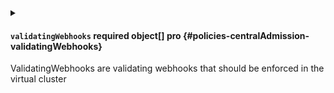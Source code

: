 
<details className="config-field" data-expandable="true">
<summary>

#### `validatingWebhooks` <span className="config-field-required" data-required="false">required</span> <span className="config-field-type">object[]</span> <span className="config-field-default"></span> <span className="config-field-enum"></span> <span data-pro="false" className="config-field-pro">pro</span> {#policies-centralAdmission-validatingWebhooks}

ValidatingWebhooks are validating webhooks that should be enforced in the virtual cluster

</summary>




<details className="config-field" data-expandable="false" open>
<summary>

##### `kind` <span className="config-field-required" data-required="false">required</span> <span className="config-field-type">string</span> <span className="config-field-default"></span> <span className="config-field-enum"></span> <span data-pro="false" className="config-field-pro">pro</span> {#policies-centralAdmission-validatingWebhooks-kind}

Kind is a string value representing the REST resource this object represents.
Servers may infer this from the endpoint the client submits requests to.

</summary>



</details>



<details className="config-field" data-expandable="false" open>
<summary>

##### `apiVersion` <span className="config-field-required" data-required="false">required</span> <span className="config-field-type">string</span> <span className="config-field-default"></span> <span className="config-field-enum"></span> <span data-pro="false" className="config-field-pro">pro</span> {#policies-centralAdmission-validatingWebhooks-apiVersion}

APIVersion defines the versioned schema of this representation of an object.
Servers should convert recognized schemas to the latest internal value, and
may reject unrecognized values.

</summary>



</details>



<details className="config-field" data-expandable="true">
<summary>

##### `metadata` <span className="config-field-required" data-required="false">required</span> <span className="config-field-type">object</span> <span className="config-field-default"></span> <span className="config-field-enum"></span> <span data-pro="false" className="config-field-pro">pro</span> {#policies-centralAdmission-validatingWebhooks-metadata}

Standard object metadata; More info: https://git.k8s.io/community/contributors/devel/sig-architecture/api-conventions.md#metadata.

</summary>




<details className="config-field" data-expandable="false" open>
<summary>

##### `name` <span className="config-field-required" data-required="false">required</span> <span className="config-field-type">string</span> <span className="config-field-default"></span> <span className="config-field-enum"></span> <span data-pro="false" className="config-field-pro">pro</span> {#policies-centralAdmission-validatingWebhooks-metadata-name}

Name must be unique within a namespace. Is required when creating resources, although
some resources may allow a client to request the generation of an appropriate name
automatically. Name is primarily intended for creation idempotence and configuration
definition.

</summary>



</details>



<details className="config-field" data-expandable="false" open>
<summary>

##### `labels` <span className="config-field-required" data-required="false">required</span> <span className="config-field-type">object</span> <span className="config-field-default"></span> <span className="config-field-enum"></span> <span data-pro="false" className="config-field-pro">pro</span> {#policies-centralAdmission-validatingWebhooks-metadata-labels}

Map of string keys and values that can be used to organize and categorize
(scope and select) objects. May match selectors of replication controllers
and services.

</summary>



</details>



<details className="config-field" data-expandable="false" open>
<summary>

##### `annotations` <span className="config-field-required" data-required="false">required</span> <span className="config-field-type">object</span> <span className="config-field-default"></span> <span className="config-field-enum"></span> <span data-pro="false" className="config-field-pro">pro</span> {#policies-centralAdmission-validatingWebhooks-metadata-annotations}

Annotations is an unstructured key value map stored with a resource that may be
set by external tools to store and retrieve arbitrary metadata.

</summary>



</details>


</details>



<details className="config-field" data-expandable="true">
<summary>

##### `webhooks` <span className="config-field-required" data-required="false">required</span> <span className="config-field-type">object[]</span> <span className="config-field-default"></span> <span className="config-field-enum"></span> <span data-pro="false" className="config-field-pro">pro</span> {#policies-centralAdmission-validatingWebhooks-webhooks}

Webhooks is a list of webhooks and the affected resources and operations.

</summary>




<details className="config-field" data-expandable="false" open>
<summary>

##### `name` <span className="config-field-required" data-required="false">required</span> <span className="config-field-type">string</span> <span className="config-field-default"></span> <span className="config-field-enum"></span> <span data-pro="false" className="config-field-pro">pro</span> {#policies-centralAdmission-validatingWebhooks-webhooks-name}

The name of the admission webhook.
Name should be fully qualified, e.g., imagepolicy.kubernetes.io, where
"imagepolicy" is the name of the webhook, and kubernetes.io is the name
of the organization.

</summary>



</details>



<details className="config-field" data-expandable="true">
<summary>

##### `clientConfig` <span className="config-field-required" data-required="false">required</span> <span className="config-field-type">object</span> <span className="config-field-default"></span> <span className="config-field-enum"></span> <span data-pro="false" className="config-field-pro">pro</span> {#policies-centralAdmission-validatingWebhooks-webhooks-clientConfig}

ClientConfig defines how to communicate with the hook.

</summary>




<details className="config-field" data-expandable="false" open>
<summary>

##### `url` <span className="config-field-required" data-required="false">required</span> <span className="config-field-type">string</span> <span className="config-field-default"></span> <span className="config-field-enum"></span> <span data-pro="false" className="config-field-pro">pro</span> {#policies-centralAdmission-validatingWebhooks-webhooks-clientConfig-url}

URL gives the location of the webhook, in standard URL form
(`scheme://host:port/path`). Exactly one of `url` or `service`
must be specified.

</summary>



</details>



<details className="config-field" data-expandable="true">
<summary>

##### `service` <span className="config-field-required" data-required="false">required</span> <span className="config-field-type">object</span> <span className="config-field-default"></span> <span className="config-field-enum"></span> <span data-pro="false" className="config-field-pro">pro</span> {#policies-centralAdmission-validatingWebhooks-webhooks-clientConfig-service}

Service is a reference to the service for this webhook. Either
`service` or `url` must be specified.

If the webhook is running within the cluster, then you should use `service`.

</summary>




<details className="config-field" data-expandable="false" open>
<summary>

##### `namespace` <span className="config-field-required" data-required="false">required</span> <span className="config-field-type">string</span> <span className="config-field-default"></span> <span className="config-field-enum"></span> <span data-pro="false" className="config-field-pro">pro</span> {#policies-centralAdmission-validatingWebhooks-webhooks-clientConfig-service-namespace}

Namespace is the namespace of the service.

</summary>



</details>



<details className="config-field" data-expandable="false" open>
<summary>

##### `name` <span className="config-field-required" data-required="false">required</span> <span className="config-field-type">string</span> <span className="config-field-default"></span> <span className="config-field-enum"></span> <span data-pro="false" className="config-field-pro">pro</span> {#policies-centralAdmission-validatingWebhooks-webhooks-clientConfig-service-name}

Name is the name of the service.

</summary>



</details>



<details className="config-field" data-expandable="false" open>
<summary>

##### `path` <span className="config-field-required" data-required="false">required</span> <span className="config-field-type">string</span> <span className="config-field-default"></span> <span className="config-field-enum"></span> <span data-pro="false" className="config-field-pro">pro</span> {#policies-centralAdmission-validatingWebhooks-webhooks-clientConfig-service-path}

Path is an optional URL path which will be sent in any request to
this service.

</summary>



</details>



<details className="config-field" data-expandable="false" open>
<summary>

##### `port` <span className="config-field-required" data-required="false">required</span> <span className="config-field-type">integer</span> <span className="config-field-default"></span> <span className="config-field-enum"></span> <span data-pro="false" className="config-field-pro">pro</span> {#policies-centralAdmission-validatingWebhooks-webhooks-clientConfig-service-port}

If specified, the port on the service that hosting webhook.
Default to 443 for backward compatibility.
`port` should be a valid port number (1-65535, inclusive).

</summary>



</details>


</details>



<details className="config-field" data-expandable="false" open>
<summary>

##### `caBundle` <span className="config-field-required" data-required="false">required</span> <span className="config-field-type">string</span> <span className="config-field-default"></span> <span className="config-field-enum"></span> <span data-pro="false" className="config-field-pro">pro</span> {#policies-centralAdmission-validatingWebhooks-webhooks-clientConfig-caBundle}

CABundle is a PEM encoded CA bundle which will be used to validate the webhook's server certificate.
If unspecified, system trust roots on the apiserver are used.

</summary>



</details>


</details>



<details className="config-field" data-expandable="false" open>
<summary>

##### `rules` <span className="config-field-required" data-required="false">required</span> <span className="config-field-type">object[]</span> <span className="config-field-default"></span> <span className="config-field-enum"></span> <span data-pro="false" className="config-field-pro">pro</span> {#policies-centralAdmission-validatingWebhooks-webhooks-rules}

Rules describes what operations on what resources/subresources the webhook cares about.
The webhook cares about an operation if it matches _any_ Rule.

</summary>



</details>



<details className="config-field" data-expandable="false" open>
<summary>

##### `failurePolicy` <span className="config-field-required" data-required="false">required</span> <span className="config-field-type">string</span> <span className="config-field-default"></span> <span className="config-field-enum"></span> <span data-pro="false" className="config-field-pro">pro</span> {#policies-centralAdmission-validatingWebhooks-webhooks-failurePolicy}

FailurePolicy defines how unrecognized errors from the admission endpoint are handled -
allowed values are Ignore or Fail. Defaults to Fail.

</summary>



</details>



<details className="config-field" data-expandable="false" open>
<summary>

##### `matchPolicy` <span className="config-field-required" data-required="false">required</span> <span className="config-field-type">string</span> <span className="config-field-default"></span> <span className="config-field-enum"></span> <span data-pro="false" className="config-field-pro">pro</span> {#policies-centralAdmission-validatingWebhooks-webhooks-matchPolicy}

matchPolicy defines how the "rules" list is used to match incoming requests.
Allowed values are "Exact" or "Equivalent".

</summary>



</details>



<details className="config-field" data-expandable="false" open>
<summary>

##### `namespaceSelector` <span className="config-field-required" data-required="false">required</span> <span className="config-field-type">object</span> <span className="config-field-default"></span> <span className="config-field-enum"></span> <span data-pro="false" className="config-field-pro">pro</span> {#policies-centralAdmission-validatingWebhooks-webhooks-namespaceSelector}

NamespaceSelector decides whether to run the webhook on an object based
on whether the namespace for that object matches the selector. If the
object itself is a namespace, the matching is performed on
object.metadata.labels. If the object is another cluster scoped resource,
it never skips the webhook.

</summary>



</details>



<details className="config-field" data-expandable="false" open>
<summary>

##### `objectSelector` <span className="config-field-required" data-required="false">required</span> <span className="config-field-type">object</span> <span className="config-field-default"></span> <span className="config-field-enum"></span> <span data-pro="false" className="config-field-pro">pro</span> {#policies-centralAdmission-validatingWebhooks-webhooks-objectSelector}

ObjectSelector decides whether to run the webhook based on if the
object has matching labels. objectSelector is evaluated against both
the oldObject and newObject that would be sent to the webhook, and
is considered to match if either object matches the selector.

</summary>



</details>



<details className="config-field" data-expandable="false" open>
<summary>

##### `sideEffects` <span className="config-field-required" data-required="false">required</span> <span className="config-field-type">string</span> <span className="config-field-default"></span> <span className="config-field-enum"></span> <span data-pro="false" className="config-field-pro">pro</span> {#policies-centralAdmission-validatingWebhooks-webhooks-sideEffects}

SideEffects states whether this webhook has side effects.

</summary>



</details>



<details className="config-field" data-expandable="false" open>
<summary>

##### `timeoutSeconds` <span className="config-field-required" data-required="false">required</span> <span className="config-field-type">integer</span> <span className="config-field-default"></span> <span className="config-field-enum"></span> <span data-pro="false" className="config-field-pro">pro</span> {#policies-centralAdmission-validatingWebhooks-webhooks-timeoutSeconds}

TimeoutSeconds specifies the timeout for this webhook.

</summary>



</details>



<details className="config-field" data-expandable="false" open>
<summary>

##### `admissionReviewVersions` <span className="config-field-required" data-required="false">required</span> <span className="config-field-type">string[]</span> <span className="config-field-default"></span> <span className="config-field-enum"></span> <span data-pro="false" className="config-field-pro">pro</span> {#policies-centralAdmission-validatingWebhooks-webhooks-admissionReviewVersions}

AdmissionReviewVersions is an ordered list of preferred `AdmissionReview`
versions the Webhook expects.

</summary>



</details>



<details className="config-field" data-expandable="false" open>
<summary>

##### `matchConditions` <span className="config-field-required" data-required="false">required</span> <span className="config-field-type">object[]</span> <span className="config-field-default"></span> <span className="config-field-enum"></span> <span data-pro="false" className="config-field-pro">pro</span> {#policies-centralAdmission-validatingWebhooks-webhooks-matchConditions}

MatchConditions is a list of conditions that must be met for a request to be sent to this
webhook. Match conditions filter requests that have already been matched by the rules,
namespaceSelector, and objectSelector. An empty list of matchConditions matches all requests.
There are a maximum of 64 match conditions allowed.

</summary>



</details>


</details>


</details>
